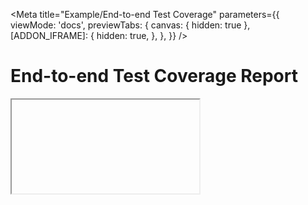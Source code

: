 
<Meta
  title="Example/End-to-end Test Coverage"
  parameters={{
    viewMode: 'docs',
    previewTabs: {
      canvas: { hidden: true },
      [ADDON_IFRAME]: {
        hidden: true,
      },
    },
  }}
/>

# End-to-end Test Coverage Report

<IFrame
  url="./test/coverage/storybook/lcov-report/index.html"
  allowFullscreen="true"
/>
